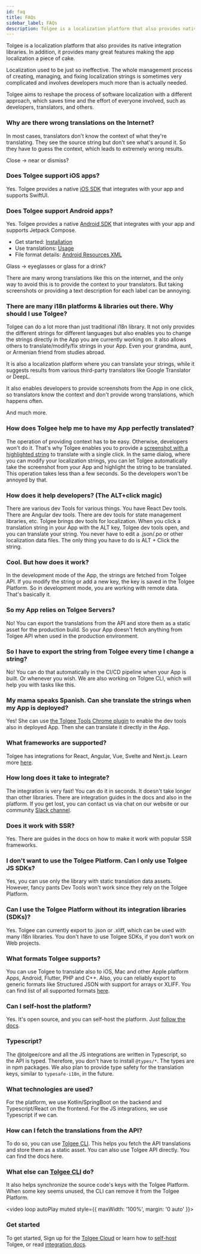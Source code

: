 ---
id: faq
title: FAQs
sidebar_label: FAQs
description: Tolgee is a localization platform that also provides native integration libraries. It offers many great features making the app localization a piece of cake.
---


Tolgee is a localization platform that also provides its native integration libraries. In addition, it provides many great features making the app localization a piece of cake.

Localization used to be just so ineffective. The whole management process of creating, managing, and fixing localization strings
is sometimes very complicated and involves developers much more than is actually needed.

Tolgee aims to reshape the process of software localization with a different approach, which saves time and
the effort of everyone involved, such as developers, translators, and others.

<ScreenshotWrapper src="/img/tolgee-platform.png" />

### Why are there wrong translations on the Internet?

In most cases, translators don't know the context of what they're translating. They see the source string but don't see what's around it. So they have to guess the context, which leads to extremely wrong results.

Close -> near or dismiss?

### Does Tolgee support iOS apps?

Yes. Tolgee provides a native [iOS SDK](/ios-sdk) that integrates with your app and supports SwiftUI.

### Does Tolgee support Android apps?

Yes. Tolgee provides a native [Android SDK](/android-sdk) that integrates with your app and supports Jetpack Compose.

- Get started: [Installation](/android-sdk/installation)
- Use translations: [Usage](/android-sdk/usage)
- File format details: [Android Resources XML](/platform/formats/android_xml)

Glass -> eyeglasses or glass for a drink?

There are many wrong translations like this on the internet, and the only way to avoid this is to provide the context to your translators. But taking screenshots or providing a text description for each label can be annoying.

### There are many i18n platforms & libraries out there. Why should I use Tolgee?

Tolgee can do a lot more than just traditional i18n library. It not only provides the different strings for different languages but also enables you to change the strings directly in the App you are currently working on. It also allows others to translate/modify/fix strings in your App. Even your grandma, aunt, or Armenian friend from studies abroad.

It is also a localization platform where you can translate your strings, while it suggests results from various third-party translators like Google Translator or DeepL.

It also enables developers to provide screenshots from the App in one click, so translators know the context and don't provide wrong translations, which happens often.

And much more.

<ScreenRecording>
  <source src="/assistance.mov"></source>
</ScreenRecording>

### How does Tolgee help me to have my App perfectly translated?

The operation of providing context has to be easy. Otherwise, developers won't do it. That's why Tolgee enables you to provide a [screenshot with a highlighted string](/blog/in-context-production) to translate with a single click. In the same dialog, where you can modify your localization strings, you can let Tolgee automatically take the screenshot from your App and highlight the string to be translated. This operation takes less than a few seconds. So the developers won't be annoyed by that.

### How does it help developers? (The ALT+click magic)

There are various dev Tools for various things. You have React Dev tools. There are Angular dev tools. There are dev tools for state management libraries, etc. Tolgee brings dev tools for localization. When you click a translation string in your App with the ALT key, Tolgee dev tools open, and you can translate your string. You never have to edit a .json/.po or other localization data files. The only thing you have to do is ALT + Click the string.

<ScreenRecording>
  <source src="/alt-click-magic.mov"></source>
</ScreenRecording>

### Cool. But how does it work?

In the development mode of the App, the strings are fetched from Tolgee API. If you modify the string or add a new key, the key is saved in the Tolgee Platform. So in development mode, you are working with remote data. That's basically it.

### So my App relies on Tolgee Servers?

No! You can export the translations from the API and store them as a static asset for the production build. So your App doesn't fetch anything from Tolgee API when used in the production environment.

### So I have to export the string from Tolgee every time I change a string?

No! You can do that automatically in the CI/CD pipeline when your App is built. Or whenever you wish. We are also working on Tolgee CLI, which will help you with tasks like this.

### My mama speaks Spanish. Can she translate the strings when my App is deployed?

Yes! She can use [the Tolgee Tools Chrome plugin](https://chrome.google.com/webstore/detail/tolgee-tools/hacnbapajkkfohnonhbmegojnddagfnj) to enable the dev tools also in deployed App. Then she can translate it directly in the App.

### What frameworks are supported?

Tolgee has integrations for React, Angular, Vue, Svelte and Next.js. Learn more [here](https://tolgee.io/integrations).

### How long does it take to integrate?

The integration is very fast! You can do it in seconds. It doesn't take longer than other libraries. There are integration guides in the docs and also in the platform. If you get lost, you can contact us via chat on our website or our community [Slack channel](https://Tolg.ee/slack).

### Does it work with SSR?

Yes. There are guides in the docs on how to make it work with popular SSR frameworks.

### I don't want to use the Tolgee Platform. Can I only use Tolgee JS SDKs?

Yes, you can use only the library with static translation data assets.
However, fancy pants Dev Tools won't work since they rely on the Tolgee Platform.

### Can I use the Tolgee Platform without its integration libraries (SDKs)?

Yes. Tolgee can currently export to .json or .xliff, which can be used with many i18n libraries.
You don't have to use Tolgee SDKs, if you don't work on Web projects.

### What formats Tolgee supports?

You can use Tolgee to translate also to iOS, Mac and other Apple platform Apps, Android, Flutter, PHP and C++. Also, you can reliably export to generic formats like Structured JSON with support for arrays or XLIFF. You can find list of all supported formats [here](/platform/supported_formats).

### Can I self-host the platform?

Yes. It's open source, and you can self-host the platform. Just [follow the docs](/platform/self_hosting/running_with_docker).

### Typescript?

The @tolgee/core and all the JS integrations are written in Typescript, so the API is typed. Therefore, you don't have to install `@types/*`. The types are in npm packages. We also plan to provide type safety for the translation keys, similar to `typesafe-i18n`, in the future.

### What technologies are used?

For the platform, we use Kotlin/SpringBoot on the backend and Typescript/React on the frontend. For the JS integrations, we use Typescript if we can.

### How can I fetch the translations from the API?

To do so, you can use [Tolgee CLI](/tolgee-cli). This helps you fetch the API translations and store them as a static asset. You can also use Tolgee API directly. You can find the docs here.

### What else can [Tolgee CLI](/tolgee-cli) do?

It also helps synchronize the source code's keys with the Tolgee Platform.
When some key seems unused, the CLI can remove it from the Tolgee Platform.

<video loop autoPlay muted style={{ maxWidth: '100%', margin: '0 auto' }}>
  <source src="/tolgee-cli.webm"></source>
</video>

### Get started

To get started, Sign up for the [Tolgee Cloud](https://app.tolgee.io) or learn how to
[self-host](/platform/self_hosting/running_with_docker#running-with-docker-compose-recommended) Tolgee,
or read [integration docs](https://tolgee.io/integrations).
